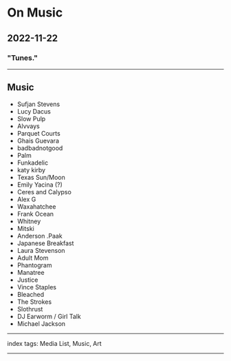 # On Music

## 2022-11-22

### "Tunes."

---


## Music
- Sufjan Stevens
- Lucy Dacus
- Slow Pulp
- Alvvays
- Parquet Courts
- Ghais Guevara
- badbadnotgood
- Palm
- Funkadelic
- katy kirby
- Texas Sun/Moon
- Emily Yacina (?)
- Ceres and Calypso
- Alex G
- Waxahatchee
- Frank Ocean
- Whitney
- Mitski
- Anderson .Paak
- Japanese Breakfast
- Laura Stevenson
- Adult Mom
- Phantogram
- Manatree
- Justice
- Vince Staples
- Bleached
- The Strokes
- Slothrust
- DJ Earworm / Girl Talk
- Michael Jackson


---

index tags: Media List, Music, Art

---
